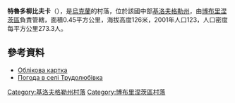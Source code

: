 {{coord|47|58|3|N|32|16|6|E|scale:100000_region:UA|display=title}}

'''特魯多柳比夫卡'''（{{lang-uk|Трудолюбівка}}），是[[烏克蘭|烏克蘭]]的村落，位於該國中部[[基洛夫格勒州|基洛夫格勒州]]，由[[博布里涅茨區|博布里涅茨區]]負責管轄，面積0.45平方公里，海拔高度126米，2001年人口123，人口密度每平方公里273.3人。

==參考資料==
* [http://gska2.rada.gov.ua/pls/z7502/A005?rdat1=11.11.2008&rf7571=16412 Облікова картка]{{dead link|date=2018年3月 |bot=InternetArchiveBot |fix-attempted=yes }}
* [http://weather.in.ua/ua/kirovogradskaja/26583 Погода в селі Трудолюбівка] {{Wayback|url=http://weather.in.ua/ua/kirovogradskaja/26583 |date=20111220194529 }}

{{DEFAULTSORT:Трудолюбівка}}
[[Category:基洛夫格勒州村落|Category:基洛夫格勒州村落]]
[[Category:博布里涅茨區村落|Category:博布里涅茨區村落]]


{{Kirovohrad-geo-stub}}